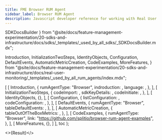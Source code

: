 ```yaml
---
title: FME Browser RUM Agent
sidebar_label: Browser RUM Agent
description: Javascript developer reference for working with Real User Metrics (RUM)
---
```



  SDKDocsBuilder
} from "@site/docs/feature-management-experimentation/20-sdks-and-infrastructure/docs/sdks/_templates/_used_by_all_sdks/_SDKDocsBuilder.mdx";

  Introduction,
  InitializationTwoSteps,
  IdentityObjects,
  Configuration,
  DefaultEvents,
  AutomaticMetricCreation,
  CodeExamples,
  MoreFeatures,
} from "@site/docs/feature-management-experimentation/20-sdks-and-infrastructure/docs/real-user-monitoring/_templates/_used_by_all_rum_agents/index.mdx";








  [
    [ 
      Introduction, 
      {
        rumAgentType:    "Browser",
        indroduction:    <Intro />,
        language:        <Language />,
      },
    ],
    [
      InitializationTwoSteps,
      {
        codeImport:      <Import />,
        sdkKeyDetails:   <ClientSdkKeyDetails />,
        codeInitiate:    <Initiate />,
      },
    ],
    [
      IdentityObjects,
      {},
    ],
    [
      Configuration,
      {
        listConfiguration: <ConfigurationList />,
        codeConfiguration: <CodeConfiguration />,
      },
    ],
    [
      DefaultEvents,
      {
        rumAgentType: "Browser",
        tableDefaultEvents: <EventsTable />,
      },
    ],
    [
      AutomaticMetricCreation,
      {
        tableOutOfTheBoxMetrics: <MetricsTable />,
      },
    ],
    [
      CodeExamples,
      {
        rumAgentType: "Browser",
        link: "https://github.com/splitio/browser-rum-agent-examples",
      },
    ],
    [
      MoreFeatures,
      {},
    ]
  ],
  toc
);

<>{Result}</>

<DocCardList />